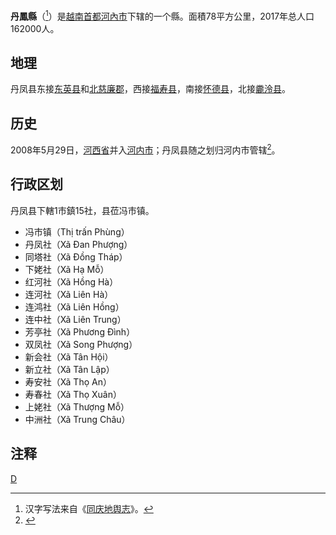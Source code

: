 {{Infobox Settlement
|name                   = 丹凤县
|settlement_type        = 县
|official_name          = 
|other_name             = 
|native_name            = {{lang|vi|Huyện Đan Phượng}}
|nickname               = 
|motto                  = 
|image_skyline          = Người Phụ nữ Đan phượng - panoramio.jpg
|imagesize              = 
|image_caption          = 
|image_flag             = 
|flag_size              = 
|image_seal             = 
|seal_size              = 
|image_shield           = 
|shield_size            = 
|image_blank_emblem     = 
|blank_emblem_size      = 
|image_map              = {{Infobox mapframe|frame-width=250|zoom=11}}
|mapsize                = 
|map_caption            = 
|image_map1             = Bản đồ Hà Nội.png
|mapsize1               = 
|map_caption1           = 丹凤县在河内市的位置
|pushpin_map            = Vietnam
|pushpin_label_position = bottom
|pushpin_map_caption    = 丹凤县在越南的位置
|pushpin_map1           = 
|pushpin_label_position1= 
|pushpin_map_caption1   = 
|subdivision_type       = 国家
|subdivision_name       = {{flag|Vietnam}}
|subdivision_type1      = [[越南行政区划|直辖市]]
|subdivision_name1      = [[河内市|河内市]]
|subdivision_type2      = 行政区划
|subdivision_name2      = 1市镇15社
|subdivision_type3      = 
|subdivision_name3      = 
|seat_type              = 县莅
|seat                   = {{link-vi|冯市镇|Phùng (thị trấn)}}
|government_type        = 
|leader_title           = 
|leader_name            = 
|leader_title1          = 
|leader_name1           = 
|established_title      = 
|established_date       = 
|area_magnitude         = 
|unit_pref              = 
|area_footnotes         = 
|area_total_km2         = 78
|area_land_km2          = 
|area_water_km2         = 
|area_water_percent     = 
|area_urban_km2         = 
|area_metro_km2         = 
|population_as_of       = 2017年
|population_footnotes   = 
|population_note        = 
|population_total       = 162900
|population_density_km2 = auto
|population_metro             = 
|population_density_metro_km2 = 
|population_urban             = 
|population_density_urban_km2 = 
|timezone               = [[越南标准时间|越南标准时间]]
|utc_offset             = +7
|elevation_footnotes    = 
|elevation_m            = 
|coor_type              = 
|coordinates            = 
|postal_code_type       = 
|postal_code            = 
|area_code              = 
|website                = [https://danphuong.hanoi.gov.vn 丹凤县电子信息门户网站]
|footnotes              = 
}}
'''丹鳳縣'''（{{vie|v='''Huyện Đan Phượng'''|hn=縣丹鳳}}<ref>汉字写法来自《[[同庆地舆志|同庆地舆志]]》。</ref>）是[[越南|越南]][[首都|首都]][[河內市|河內市]]下辖的一个縣。面積78平方公里，2017年总人口162000人。

==地理==
丹凤县东接[[东英县|东英县]]和[[北慈廉郡|北慈廉郡]]，西接[[福寿县|福寿县]]，南接[[怀德县|怀德县]]，北接[[麊泠县|麊泠县]]。

==历史==
2008年5月29日，[[河西省_(越南)|河西省]]并入[[河内市|河内市]]；丹凤县随之划归河内市管辖<ref>{{Cite web |url=https://thuvienphapluat.vn/van-ban/Bat-dong-san/Nghi-quyet-15-2008-QH12-dieu-chinh-dia-gioi-hanh-chinh-thanh-pho-Ha-Noi-va-mot-so-tinh-co-lien-quan-68076.aspx |title=Nghị quyết số 15/2008/QH12 về việc điều chỉnh địa giới hành chính thành phố Hà Nội và một số tỉnh có liên quan do Quốc hội ban hành |accessdate=2020-04-13 |archive-date=2020-04-01 |archive-url=https://web.archive.org/web/20200401095510/https://thuvienphapluat.vn/van-ban/Bat-dong-san/Nghi-quyet-15-2008-QH12-dieu-chinh-dia-gioi-hanh-chinh-thanh-pho-Ha-Noi-va-mot-so-tinh-co-lien-quan-68076.aspx |dead-url=no }}</ref>。

==行政区划==
丹凤县下轄1市鎮15社，县莅冯市镇。
*冯市镇（Thị trấn Phùng）
*丹凤社（Xã Đan Phượng）
*同塔社（Xã Đồng Tháp）
*下姥社（Xã Hạ Mỗ）
*红河社（Xã Hồng Hà）
*连河社（Xã Liên Hà）
*连鸿社（Xã Liên Hồng）
*连中社（Xã Liên Trung）
*芳亭社（Xã Phương Đình）
*双凤社（Xã Song Phượng）
*新会社（Xã Tân Hội）
*新立社（Xã Tân Lập）
*寿安社（Xã Thọ An）
*寿春社（Xã Thọ Xuân）
*上姥社（Xã Thượng Mỗ）
*中洲社（Xã Trung Châu）

==注释==
{{reflist|2}}
{{河内市行政区划}}
{{越南红河三角洲之县市镇区域划分}}

[[Category:河内市县份|D]]